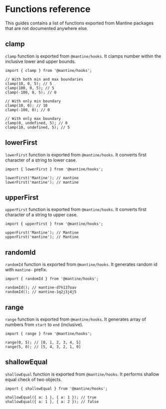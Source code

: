 

# Functions reference

This guides contains a list of functions exported from Mantine packages that
are not documented anywhere else.

## clamp

`clamp` function is exported from `@mantine/hooks`.
It clamps number within the inclusive lower and upper bounds.

```tsx
import { clamp } from '@mantine/hooks';

// With both min and max boundaries
clamp(10, 0, 5); // 5
clamp(100, 0, 5); // 5
clamp(-100, 0, 5); // 0

// With only min boundary
clamp(10, 0); // 10
clamp(-100, 0); // 0

// With only max boundary
clamp(0, undefined, 5); // 0
clamp(10, undefined, 5); // 5
```

## lowerFirst

`lowerFirst` function is exported from `@mantine/hooks`.
It converts first character of a string to lower case.

```tsx
import { lowerFirst } from '@mantine/hooks';

lowerFirst('Mantine'); // mantine
lowerFirst('mantine'); // mantine
```

## upperFirst

`upperFirst` function is exported from `@mantine/hooks`.
It converts first character of a string to upper case.

```tsx
import { upperFirst } from '@mantine/hooks';

upperFirst('Mantine'); // Mantine
upperFirst('mantine'); // Mantine
```

## randomId

`randomId` function is exported from `@mantine/hooks`.
It generates random id with `mantine-` prefix.

```tsx
import { randomId } from '@mantine/hooks';

randomId(); // mantine-d7h137oav
randomId(); // mantine-1q2j3j4j5
```

## range

`range` function is exported from `@mantine/hooks`.
It generates array of numbers from `start` to `end` (inclusive).

```tsx
import { range } from '@mantine/hooks';

range(0, 5); // [0, 1, 2, 3, 4, 5]
range(5, 0); // [5, 4, 3, 2, 1, 0]
```

## shallowEqual

`shallowEqual` function is exported from `@mantine/hooks`.
It performs shallow equal check of two objects.

```tsx
import { shallowEqual } from '@mantine/hooks';

shallowEqual({ a: 1 }, { a: 1 }); // true
shallowEqual({ a: 1 }, { a: 2 }); // false
```
